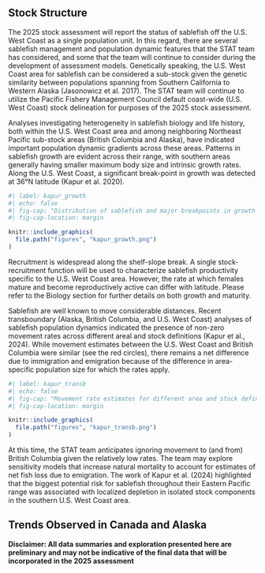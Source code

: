 
## Stock Structure

The 2025 stock assessment will report the status of sablefish off the U.S. West Coast as a single population unit. In this regard, there are several sablefish management and population dynamic features that the STAT team has considered, and some that the team will continue to consider during the development of assessment models. Genetically speaking, the U.S. West Coast area for sablefish can be considered a sub-stock given the genetic similarity between populations spanning from Southern California to Western Alaska (Jasonowicz et al. 2017). The STAT team will continue to utilize the Pacific Fishery Management Council default coast-wide (U.S. West Coast) stock delineation for purposes of the 2025 stock assessment.

Analyses investigating heterogeneity in sablefish biology and life history, both within the U.S. West Coast area and among neighboring Northeast Pacific sub-stock areas (British Columbia and Alaska), have indicated important population dynamic gradients across these areas. Patterns in sablefish growth are evident across their range, with southern areas generally having smaller maximum body size and intrinsic growth rates. Along the U.S. West Coast, a significant break-point in growth was detected at 36&deg;N latitude (Kapur et al. 2020).

```r
#| label: kapur_growth
#| echo: false
#| fig-cap: "Distribution of sablefish and major breakpoints in growth (areas demarcated by red dashed lines) in the Northeast Pacific (reproduced from Kapur et al., 2020; Fish.Res. 105414)."
#| fig-cap-location: margin

knitr::include_graphics(
  file.path("figures", "kapur_growth.png")
)

```

Recruitment is widespread along the shelf-slope break. A single stock-recruitment function will be used to characterize sablefish productivity specific to the U.S. West Coast area. However, the rate at which females mature and become reproductively active can differ with latitude. Please refer to the Biology section for further details on both growth and maturity.

Sablefish are well known to move considerable distances. Recent transboundary (Alaska, British Columbia, and U.S. West Coast) analyses of sablefish population dynamics indicated the presence of non-zero movement rates across different areal and stock definitions (Kapur et al., 2024). While movement estimates between the U.S. West Coast and British Columbia were similar (see the red circles), there remains a net difference due to immigration and emigration because of the difference in area-specific population size for which the rates apply.

```r
#| label: kapur_transb
#| echo: false
#| fig-cap: "Movement rate estimates for different area and stock definitions as part of simulation analyses looking into the influence of range-wide management outcomes (reproduced from Kapur et al., 2024; CJFAS 101139)."
#| fig-cap-location: margin

knitr::include_graphics(
  file.path("figures", "kapur_transb.png")
)

```

At this time, the STAT team anticipates ignoring movement to (and from) British Columbia given the relatively low rates. The team may explore sensitivity models that increase natural mortality to account for estimates of net fish loss due to emigration. The work of Kapur et al. (2024) highlighted that the biggest potential risk for sablefish throughout their Eastern Pacific range was associated with localized depletion in isolated stock components in the southern U.S. West Coast area. 

## Trends Observed in Canada and Alaska


**Disclaimer: All data summaries and exploration presented here are preliminary and may not be indicative of the final data that will be incorporated in the 2025 assessment**


